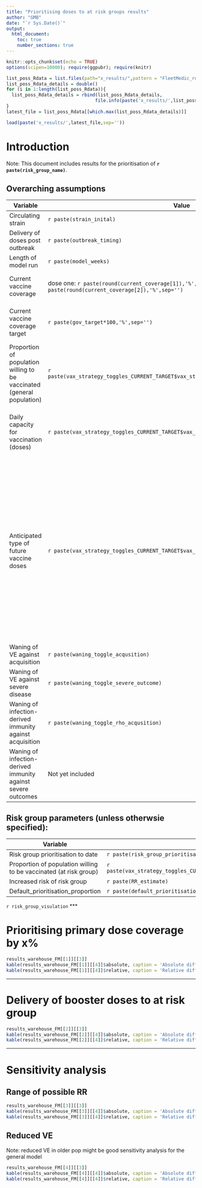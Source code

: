 ```yaml
---
title: "Prioritising doses to at risk groups results"
author: "GMB"
date: "`r Sys.Date()`"
output: 
  html_document:
    toc: true
    number_sections: true
---
```


```r
knitr::opts_chunk$set(echo = TRUE)
options(scipen=10000); require(ggpubr); require(knitr)

list_poss_Rdata = list.files(path="x_results/",pattern = "FleetMedic_run_*")
list_poss_Rdata_details = double()
for (i in 1:length(list_poss_Rdata)){
  list_poss_Rdata_details = rbind(list_poss_Rdata_details,
                                 file.info(paste('x_results/',list_poss_Rdata[[i]],sep=''))$mtime)
}
latest_file = list_poss_Rdata[[which.max(list_poss_Rdata_details)]]

load(paste('x_results/',latest_file,sep=''))
```

# Introduction
Note: This document includes results for the prioritisation of  **`r paste(risk_group_name)`**.

## Overarching assumptions

Variable | Value | Source
---------|--------|--------
Circulating strain | `r paste(strain_inital)`|
Delivery of doses post outbreak | `r paste(outbreak_timing)`|
Length of model run | `r paste(model_weeks)`|
Current vaccine coverage | dose one: `r paste(round(current_coverage[1]),'%',sep='')`; dose two: `r paste(round(current_coverage[2]),'%',sep='')`| John Hopkins COVID-19 vaccination data
Current vaccine coverage target | `r paste(gov_target*100,'%',sep='')` | Government target in COVAX documentation May 2021
Proportion of population willing to be vaccinated (general population) | `r paste(vax_strategy_toggles_CURRENT_TARGET$vax_strategy_max_expected_cov*100,'%',sep='')`|Survey estimating vaccine acceptance in January 2021 (Solis et al., 2021)
Daily capacity for vaccination (doses) | `r paste(vax_strategy_toggles_CURRENT_TARGET$vax_strategy_roll_out_speed)` | Slightly lower than the pilot vaccination campaign October-November 2021 
Anticipated type of future vaccine doses| `r paste(vax_strategy_toggles_CURRENT_TARGET$vax_strategy_vaccine_type)` | The Government of Sierra Leone has demonstrated a strong preference for this vaccine, negotiating with major donors, such as the Government of Italy, to change their donations of double-dose vaccines (such as Pfizer) to Janssen vaccines for ease of deployment 
Waning of VE against acquisition | `r paste(waning_toggle_acqusition)`|
Waning of VE against severe disease | `r paste(waning_toggle_severe_outcome)`|
Waning of infection-derived immunity against acquisition | `r paste(waning_toggle_rho_acqusition)`|
Waning of infection-derived immunity against severe outcomes | Not yet included |

## Risk group parameters (unless otherwsie specified):

Variable | Value | Source
---------|--------|--------
Risk group prioritisation to date| `r paste(risk_group_prioritisation_to_date)` | 
Proportion of population willing to be vaccinated (at risk group) | `r paste(vax_strategy_toggles_CURRENT_TARGET$vax_strategy_max_expected_cov*100,'%',sep='')`|
Increased risk of risk group | `r paste(RR_estimate)` | 
Default_prioritisation_proportion | `r paste(default_prioritisation_proportion)` | 


`r risk_group_visulation`
***

# Prioritising primary dose coverage by x%
```r

results_warehouse_FM[[1]][[3]]
kable(results_warehouse_FM[[1]][[4]]$absolute, caption = 'Absolute difference in outcomes (compared to no prioritisation)',digits=0,format.args = list(big.mark = ","))
kable(results_warehouse_FM[[1]][[4]]$relative, caption = 'Relative difference in outcomes',digits=2) 
```

***

# Delivery of booster doses to at risk group
```r

results_warehouse_FM[[2]][[3]]
kable(results_warehouse_FM[[2]][[4]]$absolute, caption = 'Absolute difference in outcomes (compared to no prioritisation)',digits=0,format.args = list(big.mark = ","))
kable(results_warehouse_FM[[2]][[4]]$relative, caption = 'Relative difference in outcomes',digits=2) 
```
***

# Sensitivity analysis
## Range of possible RR
```r

results_warehouse_FM[[3]][[3]]
kable(results_warehouse_FM[[3]][[4]]$absolute, caption = 'Absolute difference in outcomes compared to no #difference in risk (RR=1)',digits=0,format.args = list(big.mark = ","))
kable(results_warehouse_FM[[3]][[4]]$relative, caption = 'Relative difference in outcomes',digits=2) 
```
## Reduced VE
Note: reduced VE in older pop might be good sensitivity analysis for the general model
```r

results_warehouse_FM[[4]][[3]]
kable(results_warehouse_FM[[4]][[4]]$absolute, caption = 'Absolute difference in outcomes compared to no #difference in risk (RR=1)',digits=0,format.args = list(big.mark = ","))
kable(results_warehouse_FM[[4]][[4]]$relative, caption = 'Relative difference in outcomes',digits=2) 
```
